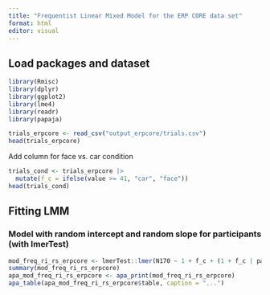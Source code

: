 ```yaml
---
title: "Frequentist Linear Mixed Model for the ERP CORE data set"
format: html
editor: visual
---
```


## Load packages and dataset

```r
library(Rmisc)
library(dplyr)
library(ggplot2)
library(lme4)
library(readr)
library(papaja)
```

```r
trials_erpcore <- read_csv("output_erpcore/trials.csv")
head(trials_erpcore)
```

Add column for face vs. car condition

```r
trials_cond <- trials_erpcore |>
  mutate(f_c = ifelse(value >= 41, "car", "face"))
head(trials_cond)
```

## Fitting LMM

### Model with random intercept and random slope for participants (with lmerTest)

```r
mod_freq_ri_rs_erpcore <- lmerTest::lmer(N170 ~ 1 + f_c + (1 + f_c | participant_id), trials_cond)
summary(mod_freq_ri_rs_erpcore)
apa_mod_freq_ri_rs_erpcore <- apa_print(mod_freq_ri_rs_erpcore)
apa_table(apa_mod_freq_ri_rs_erpcore$table, caption = "...")
```
